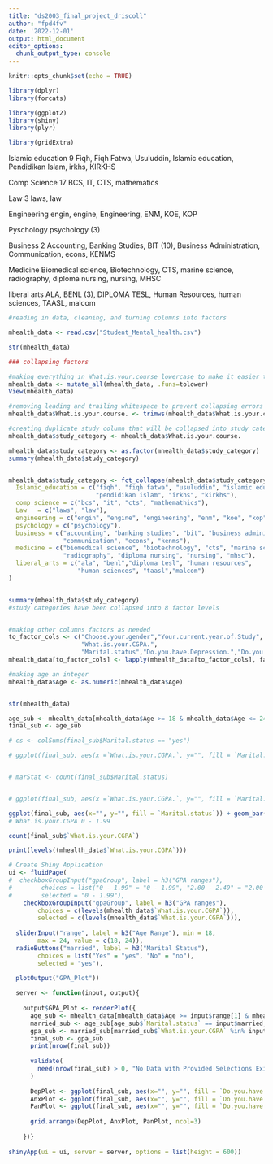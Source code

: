```yaml
---
title: "ds2003_final_project_driscoll"
author: "fpd4fv"
date: '2022-12-01'
output: html_document
editor_options: 
  chunk_output_type: console
---
```



```r
knitr::opts_chunk$set(echo = TRUE)

library(dplyr)
library(forcats)

library(ggplot2)
library(shiny)
library(plyr)

library(gridExtra)

```


Islamic education	9	Fiqh, Fiqh Fatwa, Usuluddin, Islamic education, Pendidikan Islam, irkhs, KIRKHS

Comp Science	17	BCS, IT, CTS, mathematics

Law	3	laws, law

Engineering		engin, engine, Engineering, ENM, KOE, KOP

Pyschology		psychology (3)

Business	2	Accounting, Banking Studies, BIT (10), Business Administration, Communication, econs, KENMS

Medicine		Biomedical science, Biotechnology, CTS, marine science, radiography, diploma nursing, nursing, MHSC

liberal arts		ALA, BENL (3), DIPLOMA TESL, Human Resources, human sciences, TAASL, malcom


```r
#reading in data, cleaning, and turning columns into factors

mhealth_data <- read.csv("Student_Mental_health.csv")

str(mhealth_data)
```


```r
### collapsing factors

#making everything in What.is.your.course lowercase to make it easier to collapse
mhealth_data <- mutate_all(mhealth_data, .funs=tolower)
View(mhealth_data)

#removing leading and trailing whitespace to prevent collapsing errors
mhealth_data$What.is.your.course. <- trimws(mhealth_data$What.is.your.course., which = c("both"))

#creating duplicate study column that will be collapsed into study categories
mhealth_data$study_category <- mhealth_data$What.is.your.course.

mhealth_data$study_category <- as.factor(mhealth_data$study_category)
summary(mhealth_data$study_category)


mhealth_data$study_category <- fct_collapse(mhealth_data$study_category,
  Islamic_education = c("fiqh", "fiqh fatwa", "usuluddin", "islamic education",
                        "pendidikan islam", "irkhs", "kirkhs"),
  comp_science = c("bcs", "it", "cts", "mathemathics"),
  Law	= c("laws", "law"),
  engineering = c("engin", "engine", "engineering", "enm", "koe", "kop"),
  psychology = c("psychology"),
  business = c("accounting", "banking studies", "bit", "business administration",
               "communication", "econs", "kenms"),
  medicine = c("biomedical science", "biotechnology", "cts", "marine science",
               "radiography", "diploma nursing", "nursing", "mhsc"),
  liberal_arts = c("ala", "benl","diploma tesl", "human resources", 
                   "human sciences", "taasl","malcom")
)


summary(mhealth_data$study_category)
#study categories have been collapsed into 8 factor levels


#making other columns factors as needed
to_factor_cols <- c("Choose.your.gender","Your.current.year.of.Study",
                    "What.is.your.CGPA.",
                    "Marital.status","Do.you.have.Depression.","Do.you.have.Anxiety.","Do.you.have.Panic.attack.","Did.you.seek.any.specialist.for.a.treatment.")
mhealth_data[to_factor_cols] <- lapply(mhealth_data[to_factor_cols], factor)

#making age an integer
mhealth_data$Age <- as.numeric(mhealth_data$Age)


str(mhealth_data)
```

```r

age_sub <- mhealth_data[mhealth_data$Age >= 18 & mhealth_data$Age <= 24, ]
final_sub <- age_sub

# cs <- colSums(final_sub$Marital.status == "yes")

# ggplot(final_sub, aes(x =`What.is.your.CGPA.`, y="", fill = `Marital.status`)) + geom_bar() + coord_polar("y", start=0) + theme_void() 


# marStat <- count(final_sub$Marital.status)


# ggplot(final_sub, aes(x =`What.is.your.CGPA.`, y="", fill = `Marital.status`)) + geom_col() + coord_polar(theta = "y")

ggplot(final_sub, aes(x="", y="", fill = `Marital.status`)) + geom_bar(stat="identity", width=1) + coord_polar("y", start=0) + theme_void() 
# What.is.your.CGPA 0 - 1.99

count(final_sub$`What.is.your.CGPA`)

```


```r
print(levels((mhealth_data$`What.is.your.CGPA`)))
```


```r
# Create Shiny Application
ui <- fluidPage(
#  checkboxGroupInput("gpaGroup", label = h3("GPA ranges"), 
#        choices = list("0 - 1.99" = "0 - 1.99", "2.00 - 2.49" = "2.00 - 2.49", "2.50 - 2.99" = "2.50 - 2.99", "3.00 - 3.49" = "3.00 - 3.49", "3.50 - 4.00" = "3.50 - 4.00"),
#        selected = "0 - 1.99"),
    checkboxGroupInput("gpaGroup", label = h3("GPA ranges"), 
        choices = c(levels(mhealth_data$`What.is.your.CGPA`)),
        selected = c(levels(mhealth_data$`What.is.your.CGPA`))),
  
  sliderInput("range", label = h3("Age Range"), min = 18, 
        max = 24, value = c(18, 24)),
  radioButtons("married", label = h3("Marital Status"),
        choices = list("Yes" = "yes", "No" = "no"), 
        selected = "yes"),
  
  plotOutput("GPA_Plot"))

  server <- function(input, output){
    
    output$GPA_Plot <- renderPlot({
      age_sub <- mhealth_data[mhealth_data$Age >= input$range[1] & mhealth_data$Age <= input$range[2], ] 
      married_sub <- age_sub[age_sub$`Marital.status` == input$married, ]
      gpa_sub <- married_sub[married_sub$`What.is.your.CGPA` %in% input$gpaGroup,]
      final_sub <- gpa_sub
      print(nrow(final_sub))
      
      validate(
        need(nrow(final_sub) > 0, "No Data with Provided Selections Exists")
      )
      
      DepPlot <- ggplot(final_sub, aes(x="", y="", fill = `Do.you.have.Depression.`)) + geom_bar(stat="identity", width=1) + coord_polar("y", start=0) + theme_void() 
      AnxPlot <- ggplot(final_sub, aes(x="", y="", fill = `Do.you.have.Anxiety.`)) + geom_bar(stat="identity", width=1) + coord_polar("y", start=0) + theme_void() 
      PanPlot <- ggplot(final_sub, aes(x="", y="", fill = `Do.you.have.Panic.attack.`)) + geom_bar(stat="identity", width=1) + coord_polar("y", start=0) + theme_void()
      
      grid.arrange(DepPlot, AnxPlot, PanPlot, ncol=3)
      
    })}
  
shinyApp(ui = ui, server = server, options = list(height = 600)) 
```

